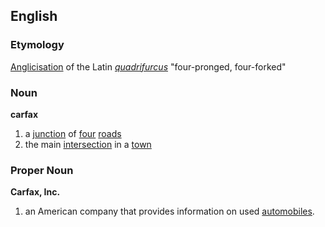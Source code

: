 == English ==
=== Etymology ===
[[Anglicisation]] of the Latin ''[[quadrifurcus]]'' "four-pronged, four-forked"

=== Noun ===
'''carfax'''
# a [[junction]] of [[four]] [[roads]]
# the main [[intersection]] in a [[town]]

===Proper Noun===
'''Carfax, Inc.'''
# an American company that provides information on used [[automobile]]s.